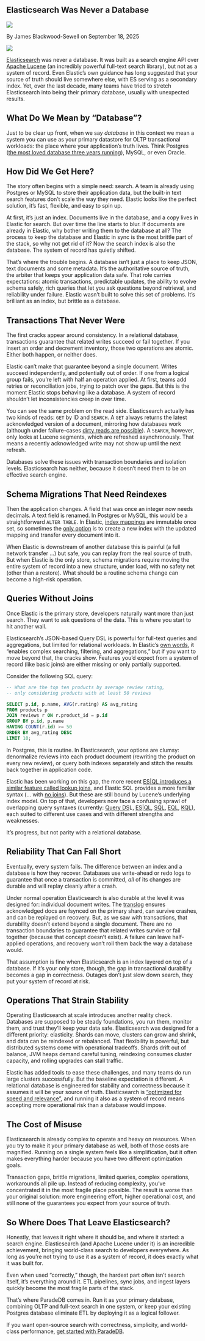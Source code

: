 
## Elasticsearch Was Never a Database

<div className="relative bottom-10 flex h-6 space-x-3">
  <Image src={JamesHeadshot} className="h-7 w-7 rounded-full" />
  <p className="relative top-3">By James Blackwood-Sewell on September 18, 2025</p>
</div>

<Image src={ElasticWasNever} className="rounded-xl md:mt-6" />

[Elasticsearch](https://www.elastic.co/elasticsearch) was never a database. It was built as a search engine API over [Apache Lucene](https://lucene.apache.org/) (an incredibly powerful full-text search library), but not as a system of record. Even Elastic’s own guidance has long suggested that your source of truth should live somewhere else, with ES serving as a secondary index. Yet, over the last decade, many teams have tried to stretch Elasticsearch into being their primary database, usually with unexpected results.

## What Do We Mean by “Database”?

Just to be clear up front, when we say _database_ in this context we mean a system you can use as your primary datastore for OLTP transactional workloads: the place where your application’s truth lives. Think Postgres ([the most loved database three years running](https://survey.stackoverflow.co/2025/technology#most-popular-technologies-database-prof)), MySQL, or even Oracle.

## How Did We Get Here?

The story often begins with a simple need: search. A team is already using Postgres or MySQL to store their application data, but the built-in text search features don’t scale the way they need. Elastic looks like the perfect solution, it’s fast, flexible, and easy to spin up.

At first, it’s just an index. Documents live in the database, and a copy lives in Elastic for search. But over time the line starts to blur. If documents are already in Elastic, why bother writing them to the database at all? The process to keep the database and Elastic in sync is the most brittle part of the stack, so why not get rid of it? Now the search index is also the database. The system of record has quietly shifted.

That’s where the trouble begins. A database isn’t just a place to keep JSON, text documents and some metadata. It’s the authoritative source of truth, the arbiter that keeps your application data safe. That role carries expectations: atomic transactions, predictable updates, the ability to evolve schema safely, rich queries that let you ask questions beyond retrieval, and reliability under failure. Elastic wasn’t built to solve this set of problems. It’s brilliant as an index, but brittle as a database.

## Transactions That Never Were

The first cracks appear around consistency. In a relational database, transactions guarantee that related writes succeed or fail together. If you insert an order and decrement inventory, those two operations are atomic. Either both happen, or neither does.

Elastic can’t make that guarantee beyond a single document. Writes succeed independently, and potentially out of order. If one from a logical group fails, you’re left with half an operation applied. At first, teams add retries or reconciliation jobs, trying to patch over the gaps. But this is the moment Elastic stops behaving like a database. A system of record shouldn’t let inconsistencies creep in over time.

You can see the same problem on the read side. Elasticsearch actually has two kinds of reads: `GET` by ID and `SEARCH`. A `GET` always returns the latest acknowledged version of a document, mirroring how databases work (although under failure-cases [dirty reads are possible](https://www.elastic.co/docs/deploy-manage/distributed-architecture/reading-and-writing-documents)). A `SEARCH`, however, only looks at Lucene segments, which are refreshed asynchronously. That means a recently acknowledged write may not show up until the next refresh.

Databases solve these issues with transaction boundaries and isolation levels. Elasticsearch has neither, because it doesn’t need them to be an effective search engine.

## Schema Migrations That Need Reindexes

Then the application changes. A field that was once an integer now needs decimals. A text field is renamed. In Postgres or MySQL, this would be a straightforward `ALTER TABLE`. In Elastic, [index mappings](https://www.elastic.co/docs/manage-data/data-store/mapping#mapping-manage-update) are immutable once set, so sometimes the [only option](https://www.elastic.co/docs/manage-data/migrate) is to create a new index with the updated mapping and transfer every document into it.

When Elastic is downstream of another database this is painful (a full network transfer …) but safe, you can replay from the real source of truth. But when Elastic is the only store, schema migrations require moving the entire system of record into a new structure, under load, with no safety net (other than a restore). What should be a routine schema change can become a high-risk operation.

## **Queries Without Joins**

Once Elastic is the primary store, developers naturally want more than just search. They want to ask questions of the data. This is where you start to hit another wall.

Elasticsearch’s JSON-based Query DSL is powerful for full-text queries and aggregations, but limited for relational workloads. In Elastic’s [own words](http://elastic.co/docs/explore-analyze/query-filter/languages/querydsl), it “enables complex searching, filtering, and aggregations,” but if you want to move beyond that, the cracks show. Features you’d expect from a system of record (like basic joins) are either missing or only partially supported.

Consider the following SQL query:

```sql
-- What are the top ten products by average review rating,
-- only considering products with at least 50 reviews

SELECT p.id, p.name, AVG(r.rating) AS avg_rating
FROM products p
JOIN reviews r ON r.product_id = p.id
GROUP BY p.id, p.name
HAVING COUNT(r.id) >= 50
ORDER BY avg_rating DESC
LIMIT 10;
```

In Postgres, this is routine. In Elasticsearch, your options are clumsy: denormalize reviews into each product document (rewriting the product on every new review), or query both indexes separately and stitch the results back together in application code.

Elastic has been working on this gap, the more recent [ES|QL introduces a similar feature called lookup joins](https://www.elastic.co/blog/esql-lookup-join-elasticsearch), and Elastic SQL provides a more familiar syntax (… with [no joins](https://www.elastic.co/docs/reference/query-languages/sql/sql-syntax-select)). But these are still bound by Lucene’s underlying index model. On top of that, developers now face a confusing sprawl of overlapping query syntaxes (currently: [Query DS](https://www.elastic.co/docs/explore-analyze/query-filter/languages/querydsl)L, [ES|QL](https://www.elastic.co/docs/explore-analyze/query-filter/languages/esql-kibana), [SQL](https://www.elastic.co/docs/explore-analyze/query-filter/languages/sql), [EQL](https://www.elastic.co/docs/explore-analyze/query-filter/languages/eql), [KQL](https://www.elastic.co/docs/explore-analyze/query-filter/languages/kql)), each suited to different use cases and with different strengths and weaknesses.

It’s progress, but not parity with a relational database.

## Reliability That Can Fall Short

Eventually, every system fails. The difference between an index and a database is how they recover. Databases use write-ahead or redo logs to guarantee that once a transaction is committed, _all_ of its changes are durable and will replay cleanly after a crash.

Under normal operation Elasticsearch is also durable at the level it was designed for: individual document writes. The [translog](https://www.elastic.co/docs/reference/elasticsearch/index-settings/translog) ensures acknowledged docs are fsynced on the primary shard, can survive crashes, and can be replayed on recovery. But, as we saw with transactions, that durability doesn’t extend beyond a single document. There are no transaction boundaries to guarantee that related writes survive or fail together (because that concept doesn’t exist). A failure can leave half-applied operations, and recovery won’t roll them back the way a database would.

That assumption is fine when Elasticsearch is an index layered on top of a database. If it’s your only store, though, the gap in transactional durability becomes a gap in correctness. Outages don’t just slow down search, they put your system of record at risk.

## Operations That Strain Stability

Operating Elasticsearch at scale introduces another reality check. Databases are supposed to be steady foundations, you run them, monitor them, and trust they’ll keep your data safe. Elasticsearch was designed for a different priority: elasticity. Shards can move, clusters can grow and shrink, and data can be reindexed or rebalanced. That flexibility is powerful, but distributed systems come with operational tradeoffs. Shards drift out of balance, JVM heaps demand careful tuning, reindexing consumes cluster capacity, and rolling upgrades can stall traffic.

Elastic has added tools to ease these challenges, and many teams do run large clusters successfully. But the baseline expectation is different. A relational database is engineered for stability and correctness because it assumes it will be your source of truth. Elasticsearch is [“optimized for speed and relevance”](https://www.elastic.co/docs/get-started/), and running it also as a system of record means accepting more operational risk than a database would impose.

## The Cost of Misuse

Elasticsearch is already complex to operate and heavy on resources. When you try to make it your primary database as well, both of those costs are magnified. Running on a single system feels like a simplification, but it often makes everything harder because you have two different optimization goals.

Transaction gaps, brittle migrations, limited queries, complex operations, workarounds all pile up. Instead of reducing complexity, you’ve concentrated it in the most fragile place possible. The result is worse than your original solution: more engineering effort, higher operational cost, and still none of the guarantees you expect from your source of truth.

## So Where Does That Leave Elasticsearch?

Honestly, that leaves it right where it should be, and where it started: a search engine. Elasticsearch (and Apache Lucene under it) is an incredible achievement, bringing world-class search to developers everywhere. As long as you’re not trying to use it as a system of record, it does exactly what it was built for.

Even when used “correctly,” though, the hardest part often isn’t search itself, it’s everything around it. ETL pipelines, sync jobs, and ingest layers quickly become the most fragile parts of the stack.

That’s where ParadeDB comes in. Run it as your primary database, combining OLTP and full-text search in one system, or keep your existing Postgres database eliminate ETL by deploying it as a logical follower.

If you want open-source search with correctness, simplicity, and world-class performance, [get started with ParadeDB](https://paradedb.com).
